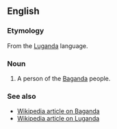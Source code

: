 ==English==

===Etymology===
From the [[Luganda]] language.

===Noun===
{{en-noun|?}}
{{attention|en|check that this is correct}}

# A person of the [[Baganda]] people.

===See also===
* [[w:Buganda|Wikipedia article on Baganda]]
* [[w:Luganda|Wikipedia article on Luganda]]